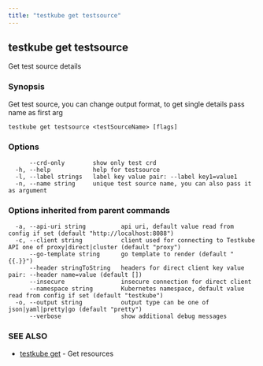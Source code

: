 ```yaml
---
title: "testkube get testsource"
---
```



<LegacyWarning />

## testkube get testsource

Get test source details

### Synopsis

Get test source, you can change output format, to get single details pass name as first arg

```
testkube get testsource <testSourceName> [flags]
```

### Options

```
      --crd-only        show only test crd
  -h, --help            help for testsource
  -l, --label strings   label key value pair: --label key1=value1
  -n, --name string     unique test source name, you can also pass it as argument
```

### Options inherited from parent commands

```
  -a, --api-uri string          api uri, default value read from config if set (default "http://localhost:8088")
  -c, --client string           client used for connecting to Testkube API one of proxy|direct|cluster (default "proxy")
      --go-template string      go template to render (default "{{.}}")
      --header stringToString   headers for direct client key value pair: --header name=value (default [])
      --insecure                insecure connection for direct client
      --namespace string        Kubernetes namespace, default value read from config if set (default "testkube")
  -o, --output string           output type can be one of json|yaml|pretty|go (default "pretty")
      --verbose                 show additional debug messages
```

### SEE ALSO

* [testkube get](testkube-get.mdx)	 - Get resources

